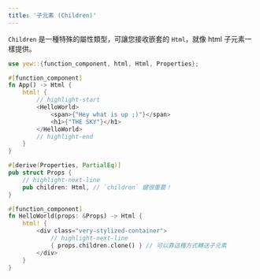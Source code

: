 ```yaml
---
title: '子元素 (Children)'
---
```


`Children` 是一種特殊的屬性類型，可讓您接收嵌套的 `Html`，就像 html 子元素一樣提供。

```rust
use yew::{function_component, html, Html, Properties};

#[function_component]
fn App() -> Html {
    html! {
        // highlight-start
        <HelloWorld>
            <span>{"Hey what is up ;)"}</span>
            <h1>{"THE SKY"}</h1>
        </HelloWorld>
        // highlight-end
    }
}

#[derive(Properties, PartialEq)]
pub struct Props {
    // highlight-next-line
    pub children: Html, // `children` 鍵很重要！
}

#[function_component]
fn HelloWorld(props: &Props) -> Html {
    html! {
        <div class="very-stylized-container">
            // highlight-next-line
            { props.children.clone() } // 可以靠這種方式轉送子元素
        </div>
    }
}
```
